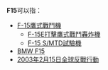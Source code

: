 {{DisambigNav|F|15}}
'''F15'''可以指：

* [[F-15鷹式戰鬥機|F-15鷹式戰鬥機]]
** [[F-15E打擊鷹式戰鬥轟炸機|F-15E打擊鷹式戰鬥轟炸機]]
** [[F-15_S/MTD試驗機|F-15 S/MTD試驗機]]
* [[BMW_F15|BMW F15]]
* [[2003年2月15日全球反戰行動|2003年2月15日全球反戰行動]]

{{disambiguation}}